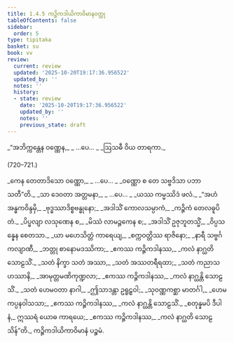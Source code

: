 ```yaml
---
title: 1.4.5 ကဉ္ဇိကဒါယိကာဝိမာနဝတ္ထု
tableOfContents: false
sidebar:
  order: 5
type: tipitaka
basket: su
book: vv
review:
  current: review
  updated: '2025-10-20T19:17:36.956522'
  updated_by: ''
  notes: ''
  history:
  - state: review
    date: '2025-10-20T19:17:36.956522'
    updated_by: ''
    notes: ''
    previous_state: draft
---
```



<DynamicBreadcrumb />


<ReviewStatus review={frontmatter.review} showDetails={true} />

<HypothesisAnnotation frontmatter={frontmatter} />

<Division number="719" book="vv" e="ch" v="19" p="59">

<Paragraph number="567" type="verses" book="vv">
_“အဘိက္ကန္တေန ဝဏ္ဏေန,_  
_ …ပေ… _  
_ဩသဓီ ဝိယ တာရကာ._  


(720–721.)
</Paragraph>

<Paragraph number="568" type="verses" book="vv">
_ကေန တေတာဒိသော ဝဏ္ဏော,_  
_ …ပေ… _  
_ဝဏ္ဏော စ တေ သဗ္ဗဒိသာ ပဘာသတီ”တိ._  

</Paragraph>

</Division>
<Division number="722" book="vv" e="ch" v="19" p="59">

<Paragraph number="569" type="verses" book="vv">
_သာ ဒေဝတာ အတ္တမနာ,_  
_ …ပေ… _  
_ယဿ ကမ္မဿိဒံ ဖလံ._  

</Paragraph>

</Division>
<Division number="723" book="vv" e="ch" v="19" p="59">

<Paragraph number="570" type="verses" book="vv">
_“အဟံ အန္ဓကဝိန္ဒမှိ,_  
_ဗုဒ္ဓဿာဒိစ္စဗန္ဓုနော;_  
_အဒါသိံ ကောလသမ္ပာကံ,_  
_ကဉ္ဇိကံ တေလဓူပိတံ._  

</Paragraph>

</Division>
<Division number="724" book="vv" e="ch" v="19" p="59">

<Paragraph number="571" type="verses" book="vv">
_ပိပ္ဖလျာ လသုဏေန စ,_  
_မိဿံ လာမဉ္ဇကေန စ;_  
_အဒါသိံ ဥဇုဘူတသ္မိံ,_  
_ဝိပ္ပသန္နေန စေတသာ._  

</Paragraph>

</Division>
<Division number="725" book="vv" e="ch" v="19" p="60">

<Paragraph number="572" type="verses" book="vv">
_ယာ မဟေသိတ္တံ ကာရေယျ,_  
_စက္ကဝတ္တိဿ ရာဇိနော;_  
_နာရီ သဗ္ဗင်္ဂကလျာဏီ,_  
_ဘတ္တု စာနောမဒဿိကာ;_  
_ဧကဿ ကဉ္ဇိကဒါနဿ,_  
_ကလံ နာဂ္ဃတိ သောဠသိံ._  

</Paragraph>

</Division>
<Division number="726" book="vv" e="ch" v="19" p="60">

<Paragraph number="573" type="verses" book="vv">
_သတံ နိက္ခာ သတံ အဿာ,_  
_သတံ အဿတရီရထာ;_  
_သတံ ကညာသဟဿာနိ,_  
_အာမုတ္တမဏိကုဏ္ဍလာ;_  
_ဧကဿ ကဉ္ဇိကဒါနဿ,_  
_ကလံ နာဂ္ဃန္တိ သောဠသိံ._  

</Paragraph>

</Division>
<Division number="727" book="vv" e="ch" v="19" p="60">

<Paragraph number="574" type="verses" book="vv">
_သတံ ဟေမဝတာ နာဂါ,_  
_ဤသာဒန္တာ ဥရူဠှဝါ;_  
_သုဝဏ္ဏကစ္ဆာ မာတင်္ဂါ,_  
_ဟေမကပ္ပနဝါသသာ;_  
_ဧကဿ ကဉ္ဇိကဒါနဿ,_  
_ကလံ နာဂ္ဃန္တိ သောဠသိံ._  

</Paragraph>

</Division>
<Division number="728" book="vv" e="ch" v="19" p="60">

<Paragraph number="575" type="verses" book="vv">
_စတုန္နမပိ ဒီပါနံ,_  
ဣဿရံ ယောဓ ကာရယေ;_  
_ဧကဿ ကဉ္ဇိကဒါနဿ,_  
_ကလံ နာဂ္ဃတိ သောဠသိန်”တိ._  


</Paragraph>
</Division>

<Paragraph number="576" type="center" book="vv">
ကဉ္ဇိကဒါယိကာဝိမာနံ ပဉ္စမံ.
</Paragraph>